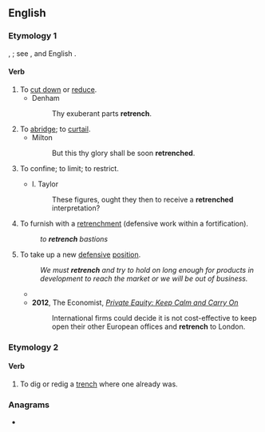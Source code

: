 ==English==

===Etymology 1===
{{etyl|fro|en}} {{m|fro|retranchier}}, {{etyl|fr|en}} {{m|fr|retrancher}}; see {{etyl|fr|en}} {{m|fr|trancher||to cut}}, and English {{m|en|trench}}.

====Verb====
{{en-verb|es}}

# To [[cut down]] or [[reduce]].
#* Denham
#*: Thy exuberant parts '''retrench'''.
# To [[abridge]]; to [[curtail]].
#* Milton
#*: But this thy glory shall be soon '''retrenched'''.
# To confine; to limit; to restrict.
#: {{rfquotek|Addison}}
#* I. Taylor
#*: These figures, ought they then to receive a '''retrenched''' interpretation?
# To furnish with a [[retrenchment]] (defensive work within a fortification).
#: ''to '''retrench''' bastions''
# To take up a new [[defensive]] [[position]].
#: ''We must '''retrench''' and try to hold on long enough for products in development to reach the market or we will be out of business.''
#* {{quote-journal
|date=July 16, 2017
|author=Brandon Nowalk
|title=Chickens and dragons come home to roost on Game Of Thrones (newbies)
|work=The Onion AV Club
|url=http://www.avclub.com/tvclub/chickens-and-dragons-come-home-roost-game-thrones--258143
|page=
|passage=It’s an episode of characters returning to their own pasts as different people. They can '''retrench''' like Cersei, back on her bullshit, I mean, warpath. Or they can adapt, like The Hound. Neither way necessarily ensures success, but we know the archmaester isn’t unequivocally right. We’ve seen dragons reborn and armies of the undead. I wouldn’t be so sure that Wall will stand forever.}}
#* '''2012''', The Economist, ''[http://www.economist.com/node/21547266 Private Equity: Keep Calm and Carry On]''
#*: International firms could decide it is not cost-effective to keep open their other European offices and '''retrench''' to London.

===Etymology 2===
{{prefix|re|trench|lang=en}}

====Verb====
{{en-verb|es}}

# To dig or redig a [[trench]] where one already was.

===Anagrams===
* {{anagrams|en|trencher}}
